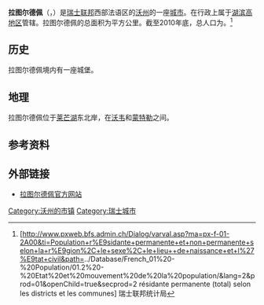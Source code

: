 {{瑞士市镇信息框
 | 市镇名称= 拉图尔德佩
 | 原文名称             = {{lang|fr|La Tour-de-Peilz}}
 | 图片                = Musée Suisse du Jeu.JPG
 | 纹章 = La Tour-de-Peilz-coat of arms.svg
 | 语言                   = [[法语|法语]]
 | 所属州               = 沃州
 | iso-code-region = 
 | 所属区               = [[湖滨高地区|湖滨高地区]]
 | lat_d=46|lat_m=27|lat_NS=N|long_d=6|long_m=52|long_EW=E
 | 邮政编码        = 1814
 | 市镇代码        = 5889
 | 面积                 = {{smn|3.24|5|100}}
 | 平均海拔        =  382
 | 人口               = {{smn|10786|6}}
 | 主页  = www.la-tour-de-peilz.ch
 | 市镇长           = Lyonel Kaufmann
 | 相邻市镇             = 
 | 友好城市             = 
|地图文件             = Karte Gemeinde La Tour-de-Peilz 2008.png
|}}
'''拉图尔德佩'''（{{lang-fr|La Tour-de-Peilz}}，{{IPA-fr|la.tuʁ.də.pɛ}}）是[[瑞士联邦|瑞士联邦]]西部法语区的[[沃州|沃州]]的一座[[瑞士市镇|城市]]。在行政上属于[[湖滨高地区|湖滨高地区]]管辖。拉图尔德佩的总面积为{{smn|3.24|5|100}}平方公里。截至2010年底，总人口为{{smn|10786|6}}。<ref>{{fr}}[http://www.pxweb.bfs.admin.ch/Dialog/varval.asp?ma=px-f-01-2A00&ti=Population+r%E9sidante+permanente+et+non+permanente+selon+la+r%E9gion%2C+le+sexe%2C+le+lieu++de+naissance+et+l%27%E9tat+civil&path=../Database/French_01%20-%20Population/01.2%20-%20Etat%20et%20mouvement%20de%20la%20population/&lang=2&prod=01&openChild=true&secprod=2 résidante permanente (total) selon les districts et les communes] {{Wayback|url=http://www.pxweb.bfs.admin.ch/Dialog/varval.asp?ma=px-f-01-2A00&ti=Population+r%E9sidante+permanente+et+non+permanente+selon+la+r%E9gion%2C+le+sexe%2C+le+lieu++de+naissance+et+l%27%E9tat+civil&path=..%2FDatabase%2FFrench_01%20-%20Population%2F01.2%20-%20Etat%20et%20mouvement%20de%20la%20population%2F&lang=2&prod=01&openChild=true&secprod=2 |date=20150102165023 }} 瑞士联邦统计局</ref>

==历史==
拉图尔德佩境内有一座城堡。

==地理==
拉图尔德佩位于[[莱芒湖|莱芒湖]]东北岸，在[[沃韦|沃韦]]和[[蒙特勒|蒙特勒]]之间。

==参考资料==
{{reflist}}

==外部链接==
*{{fr}}[http://www.la-tour-de-peilz.ch/ 拉图尔德佩官方网站] {{Wayback|url=http://www.la-tour-de-peilz.ch/ |date=20210126050147 }}

{{沃州湖滨高地区行政区划}}
{{Authority control}}
{{DEFAULTSORT:La Tour-de-Peilz}}
[[Category:沃州的市镇|Category:沃州的市镇]]
[[Category:瑞士城市|Category:瑞士城市]]